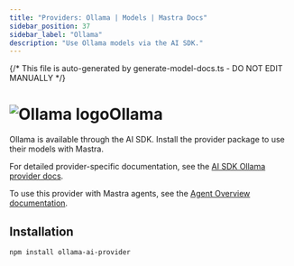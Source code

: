 ```yaml
---
title: "Providers: Ollama | Models | Mastra Docs"
sidebar_position: 37
sidebar_label: "Ollama"
description: "Use Ollama models via the AI SDK."
---
```


{/* This file is auto-generated by generate-model-docs.ts - DO NOT EDIT MANUALLY */}

# <img src="https://models.dev/logos/ollama.svg" alt="Ollama logo" className="inline w-8 h-8 mr-2 align-middle dark:invert dark:brightness-0 dark:contrast-200" />Ollama

Ollama is available through the AI SDK. Install the provider package to use their models with Mastra.

For detailed provider-specific documentation, see the [AI SDK Ollama provider docs](https://ai-sdk.dev/providers/community-providers/ollama).

To use this provider with Mastra agents, see the [Agent Overview documentation](/docs/agents/overview).

## Installation

```bash npm2yarn copy
npm install ollama-ai-provider
```
